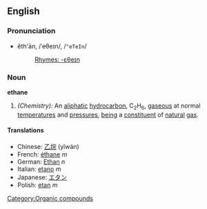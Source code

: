 ==English==
===Pronunciation===
*ĕth'ān, /ˈeθeɪn/, /<tt>"eTeIn</tt>/
*:[[Rhymes:English:-ɛθeɪn|Rhymes: -ɛθeɪn]]

===Noun===
'''ethane'''

#''(Chemistry):'' An [[aliphatic]] [[hydrocarbon]], C<sub>2</sub>H<sub>6</sub>, [[gaseous]] at normal [[temperature]]s and [[pressure]]s, [[being]] a [[constituent]] of [[natural]] [[gas]].

====Translations====
*Chinese: [[乙烷]] (yĭwán)
*French: [[éthane]] ''m''
*German: [[Ethan]] ''n''
*Italian: [[etano]] ''m''
*Japanese: [[エタン]]
*Polish: [[etan]] ''m''

[[Category:Organic compounds]]